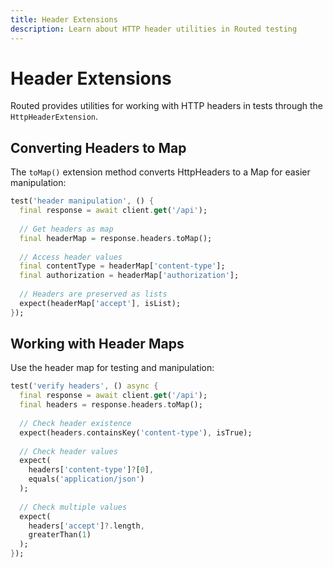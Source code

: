 ```yaml
---
title: Header Extensions
description: Learn about HTTP header utilities in Routed testing
---
```


# Header Extensions

Routed provides utilities for working with HTTP headers in tests through the `HttpHeaderExtension`.

## Converting Headers to Map

The `toMap()` extension method converts HttpHeaders to a Map for easier manipulation:

```dart
test('header manipulation', () {
  final response = await client.get('/api');
  
  // Get headers as map
  final headerMap = response.headers.toMap();
  
  // Access header values
  final contentType = headerMap['content-type'];
  final authorization = headerMap['authorization'];
  
  // Headers are preserved as lists
  expect(headerMap['accept'], isList);
});
```

## Working with Header Maps

Use the header map for testing and manipulation:

```dart
test('verify headers', () async {
  final response = await client.get('/api');
  final headers = response.headers.toMap();
  
  // Check header existence
  expect(headers.containsKey('content-type'), isTrue);
  
  // Check header values
  expect(
    headers['content-type']?[0],
    equals('application/json')
  );
  
  // Check multiple values
  expect(
    headers['accept']?.length,
    greaterThan(1)
  );
});
```
